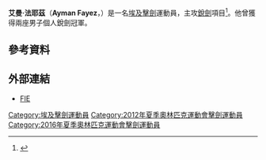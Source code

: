 {{Infobox fencer
| name           = 艾曼·法耶茲<br />''Ayman Fayez''
| image          = File:Ayman Fayez 2015 WCh EMS-IN quals t101049.jpg
| imagesize      = 
| caption        = 艾曼·法耶茲
| birth_name     = 
| fullname       = Ayman Alaa Eldin Mohamed Fayez
| nickname       = 
| nationality    = 
| residence      = 
| birth_date     = {{birth date and age|1991|3|3|df=yes}}
| birth_place    = [[埃及|埃及]][[吉薩|吉薩]]
| death_date     = 
| death_place    = 
| height         = {{height|m=1.80}}
| weight         = {{weight|kg=75}}
| sport          = [[擊劍|擊劍]]
| weapon         = [[重劍|銳劍]] 
| hand           = 右手
| country        = {{EGY}}
| fieranking     = [http://fie.org/fencers/fencer/13354 現在排名]
| medaltemplates = 
{{MedalSport|男子[[擊劍|擊劍]]}}
{{MedalCountry|{{EGY}}}}
{{MedalCompetition|[[非洲運動會|非洲運動會]]}}
{{MedalGold|[[2015年非洲運動會|2015年 布拉薩]]|團體銳劍}}
{{MedalSilver|[[2015年非洲運動會|2015年 布拉薩]]|個人銳劍}}
{{MedalCompetition|[[非洲擊劍錦標賽|非洲擊劍錦標賽]]}}
{{MedalGold|[[2009年非洲擊劍錦標賽|2009年 -{zh-hans:达喀尔; zh-hk:達喀爾; zh-tw:達卡;}-]]|個人銳劍}}
{{MedalGold|[[2012年非洲擊劍錦標賽|2012年 卡薩布蘭卡]]|個人銳劍}}
{{MedalSilver|[[2011年非洲擊劍錦標賽|2011年 開羅]]|個人銳劍}}
{{MedalSilver|[[2014年非洲擊劍錦標賽|2014年 開羅]]|個人銳劍}}
{{MedalSilver|[[2016年非洲擊劍錦標賽|2016年 阿爾及爾]]|個人銳劍}}
{{MedalBronze|[[2008年非洲擊劍錦標賽|2008年 卡薩布蘭卡]]|個人銳劍}}
{{MedalBronze|[[2013年非洲擊劍錦標賽|2013年 開普敦]]|個人銳劍}}
{{MedalBronze|[[2015年非洲擊劍錦標賽|2015年 開羅]]|個人銳劍}}
{{MedalCompetition|[[泛阿拉伯運動會|泛阿拉伯運動會]]}}
{{MedalGold|[[2011年泛阿拉伯運動會|2011年 多哈]]|個人銳劍}}
{{MedalGold|[[2011年泛阿拉伯運動會|2011年 多哈]]|團體銳劍}}
{{MedalCompetition|[[世界青少年擊劍錦標賽|世界青少年擊劍錦標賽]]}}
{{MedalSilver|[[2011年世界青少年擊劍錦標賽|2011年 死海]]|個人銳劍}}
{{MedalCompetition|[[非洲青少年擊劍錦標賽|非洲青少年擊劍錦標賽]]}}
{{MedalGold|[[2011年非洲青少年擊劍錦標賽|2011年 -{zh-hans:比勒陀利亚; zh-hk:普利托里亞; zh-tw:普利托利亞;}-]]|個人銳劍}}
| show-medals    = yes
}}
'''艾曼·法耶茲'''（'''Ayman Fayez'''，{{bd|1991年|3月3日|catIdx=Fayez, Ayman}}）是一名[[埃及|埃及]][[擊劍|擊劍]]運動員，主攻[[重劍|銳劍]]項目<ref>{{cite web|url=http://fie.org/fencers/fencer/13354 |title=Ayman Fayez |publisher=FIE |date=2016-05-10 |accessdate=2016-05-10 }}</ref>。他曾獲得兩座{{link-en|非洲擊劍錦標賽|African Fencing Championships}}男子個人銳劍冠軍。

== 參考資料 ==
{{Reflist}}

== 外部連結 ==
* [http://fie.org/fencers/fencer/13354 FIE]

{{Egypt-stub}}

{{DEFAULTSORT:Fayez, Ayman}}
[[Category:埃及擊劍運動員|Category:埃及擊劍運動員]]
[[Category:2012年夏季奧林匹克運動會擊劍運動員|Category:2012年夏季奧林匹克運動會擊劍運動員]]
[[Category:2016年夏季奧林匹克運動會擊劍運動員|Category:2016年夏季奧林匹克運動會擊劍運動員]]